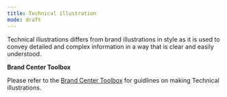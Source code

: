 ```yaml
---
title: Technical illustration
mode: draft
---
```


Technical illustrations differs from brand illustrations in style as it is used to convey detailed and complex information in a way that is clear and easily understood.


**Brand Center Toolbox**

Please refer to the [Brand Center Toolbox](https://communicationtoolbox.equinor.com/brandcenter/en/equinorbc/component/default/102 "Brand Center Toolbox Guidelines") for guidlines on making Technical illustrations. 
